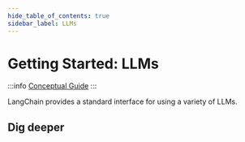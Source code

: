 ```yaml
---
hide_table_of_contents: true
sidebar_label: LLMs
---
```



# Getting Started: LLMs

:::info
[Conceptual Guide](https://docs.langchain.com/docs/components/models/language-model)
:::

LangChain provides a standard interface for using a variety of LLMs.


## Dig deeper

<DocCardList />
